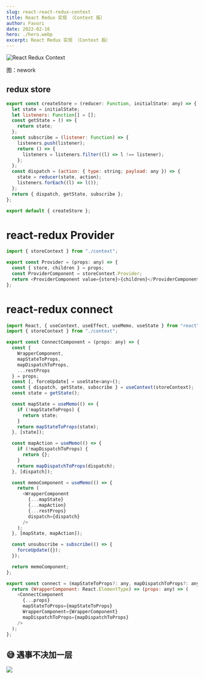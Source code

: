 ```yaml
---
slug: react-react-redux-context
title: React Redux 实现 （Context 版）
author: Favori
date: 2022-02-16
hero: ./hero.webp
excerpt: React Redux 实现 （Context 版）
---
```


![React Redux Context](./hero.webp)


<div className={'img-desc'}>图：nework</div>




## redux store

```js
export const createStore = (reducer: Function, initialState: any) => {
  let state = initialState;
  let listeners: Function[] = [];
  const getState = () => {
    return state;
  };
  const subscribe = (listener: Function) => {
    listeners.push(listener);
    return () => {
      listeners = listeners.filter((l) => l !== listener);
    };
  };
  const dispatch = (action: { type: string; payload: any }) => {
    state = reducer(state, action);
    listeners.forEach((l) => l());
  };
  return { dispatch, getState, subscribe };
};

export default { createStore };
```

# react-redux Provider
```js
import { storeContext } from "./context";

export const Provider = (props: any) => {
  const { store, children } = props;
  const ProviderComponent = storeContext.Provider;
  return <ProviderComponent value={store}>{children}</ProviderComponent>;
};

```
# react-redux connect
```js
import React, { useContext, useEffect, useMemo, useState } from "react";
import { storeContext } from "./context";

export const ConnectComponent = (props: any) => {
  const {
    WrapperComponent,
    mapStateToProps,
    mapDispatchToProps,
    ...restProps
  } = props;
  const [, forceUpdate] = useState<any>();
  const { dispatch, getState, subscribe } = useContext(storeContext);
  const state = getState();

  const mapState = useMemo(() => {
    if (!mapStateToProps) {
      return state;
    }
    return mapStateToProps(state);
  }, [state]);

  const mapAction = useMemo(() => {
    if (!mapDispatchToProps) {
      return {};
    }
    return mapDispatchToProps(dispatch);
  }, [dispatch]);

  const memoComponent = useMemo(() => {
    return (
      <WrapperComponent
        {...mapState}
        {...mapAction}
        {...restProps}
        dispatch={dispatch}
      />
    );
  }, [mapState, mapAction]);

  const unsubscribe = subscribe(() => {
    forceUpdate({});
  });

  return memoComponent;
};

export const connect = (mapStateToProps?: any, mapDispatchToProps?: any) => {
  return (WrapperComponent: React.ElementType) => (props: any) => (
    <ConnectComponent
      {...props}
      mapStateToProps={mapStateToProps}
      WrapperComponent={WrapperComponent}
      mapDispatchToProps={mapDispatchToProps}
    />
  );
};

```
## 😅 遇事不决加一层

<div className="art-container">
  <a href="https://codesandbox.io/s/react-redux-context-nqd073?file=/src/App.tsx" target="_blank" > <img src="https://codesandbox.io/static/img/play-codesandbox.svg"/>
  </a>
</div>